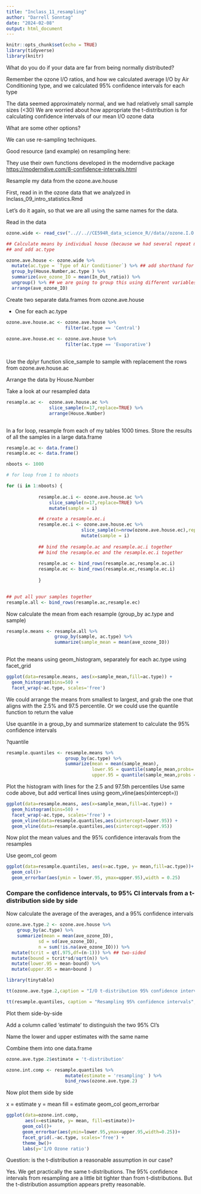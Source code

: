 ```yaml
---
title: "Inclass_11_resampling"
author: "Darrell Sonntag"
date: "2024-02-08"
output: html_document
---
```


```r
knitr::opts_chunk$set(echo = TRUE)
library(tidyverse)
library(knitr)
```

What do you do if your data are far from being normally distributed?

Remember the ozone I/O ratios, and how we calculated average I/O by Air Conditioning type, and we calculated 95% confidence intervals for each type

The data seemed approximately normal, and we had relatively small sample sizes (<30)
We are worried about how appropriate the t-distribution is for calculating confidence intervals of our mean I/O ozone data

What are some other options?

We can use re-sampling techniques.

Good resource (and example) on resampling here: 

They use their own functions developed in the moderndive package
<https://moderndive.com/8-confidence-intervals.html>

Resample my data from the ozone.ave.house 

First, read in in the ozone data that we analyzed in Inclass_09_intro_statistics.Rmd

Let's do it again, so that we are all using the same names for the data. 

Read in the data 

```r

ozone.wide <- read_csv("..//..//CE594R_data_science_R//data//ozone.I.O.csv")

```



```r

## Calculate means by individual house (because we had several repeat measurements)
## and add ac.type

ozone.ave.house <- ozone.wide %>%
  mutate(ac.type = `Type of Air Conditioner`) %>% ## add shorthand for ac.type
  group_by(House.Number,ac.type ) %>%
  summarize(ave_ozone_IO = mean(In_Out_ratio)) %>%
  ungroup() %>% ## we are going to group this using different variables in the future
  arrange(ave_ozone_IO)

```
Create two separate data.frames from ozone.ave.house

  - One for each ac.type

```r

ozone.ave.house.ac <- ozone.ave.house %>%
                      filter(ac.type == 'Central')
  
ozone.ave.house.ec <- ozone.ave.house %>%
                      filter(ac.type == 'Evaporative')
                      

```


Use the dplyr function slice_sample to sample with replacement the rows from ozone.ave.house.ac

Arrange the data by House.Number

Take a look at our resampled data

```r
resample.ac <-  ozone.ave.house.ac %>%
                slice_sample(n=17,replace=TRUE) %>%
                arrange(House.Number)
               
```

In a for loop, resample from each of my tables 1000 times. Store the results of all the samples in a large data.frame

```r
resample.ac <- data.frame()
resample.ec <- data.frame()

nboots <- 1000

# for loop from 1 to nboots 

for (i in 1:nboots) {
  
            resample.ac.i <- ozone.ave.house.ac %>%
                slice_sample(n=17,replace=TRUE) %>%
                mutate(sample = i)

            ## create a resample.ec.i
            resample.ec.i <- ozone.ave.house.ec %>%
                            slice_sample(n=nrow(ozone.ave.house.ec),replace=TRUE) %>%
                            mutate(sample = i)
            
            ## bind the resample.ac and resample.ac.i together
            ## bind the resample.ec and the resample.ec.i together
            
            resample.ac <- bind_rows(resample.ac,resample.ac.i)
            resample.ec <- bind_rows(resample.ec,resample.ec.i)
            
            }

          
## put all your samples together
resample.all <- bind_rows(resample.ac,resample.ec)

```

Now calculate the mean from each resample (group_by ac.type and sample)

```r

resample.means <- resample.all %>%
                  group_by(sample, ac.type) %>%
                  summarize(sample_mean = mean(ave_ozone_IO))
          
```

Plot the means using geom_histogram, separately for each ac.type using facet_grid

```r
ggplot(data=resample.means, aes(x=sample_mean,fill=ac.type)) +
  geom_histogram(bins=50) + 
  facet_wrap(~ac.type, scales='free')

```

We could arrange the means from smallest to largest, and grab the one that aligns with the 2.5% and 97.5 percentile. 
Or we could use the quantile function to return the value 

Use quantile in a group_by and summarize statement to calculate the 95% confidence intervals

?quantile

```r

resample.quantiles <- resample.means %>%
                      group_by(ac.type) %>%
                      summarize(mean = mean(sample_mean),
                                lower.95 = quantile(sample_mean,probs= 0.025),
                                upper.95 = quantile(sample_mean,probs = 0.975))

```

Plot the histogram with lines for the 2.5 and 97.5th percentiles
Use same code above, but add vertical lines using geom_vline(aes(xintercept=))


```r
ggplot(data=resample.means, aes(x=sample_mean,fill=ac.type)) +
  geom_histogram(bins=50) + 
  facet_wrap(~ac.type, scales='free') +
  geom_vline(data=resample.quantiles,aes(xintercept=lower.95)) +
  geom_vline(data=resample.quantiles,aes(xintercept=upper.95))
```

Now plot the mean values and the 95% confidence interavals from the resamples

Use geom_col
geom

```r

ggplot(data=resample.quantiles, aes(x=ac.type, y= mean,fill=ac.type))+
  geom_col()+
  geom_errorbar(aes(ymin = lower.95, ymax=upper.95),width = 0.25)

```

### Compare the confidence intervals, to 95% CI intervals from a t-distribution side by side

Now calculate the average of the averages, and a 95% confidence intervals

```r

ozone.ave.type.2 <- ozone.ave.house %>%
    group_by(ac.type) %>%
    summarize(mean = mean(ave_ozone_IO),
            sd = sd(ave_ozone_IO),
            n = sum(!is.na(ave_ozone_IO))) %>%
  mutate(tcrit = qt(.975,df=(n-1))) %>% ## two-sided 
  mutate(bound = tcrit*sd/sqrt(n)) %>%
  mutate(lower.95 = mean-bound) %>%
  mutate(upper.95 = mean+bound ) 

```

```r

library(tinytable)

tt(ozone.ave.type.2,caption = "I/O t-distribution 95% confidence intervals ",digits=3)

tt(resample.quantiles, caption = "Resampling 95% confidence intervals", digits=3)

```
Plot them side-by-side

Add a column called 'estimate' to distinguish the two 95% CI's

Name the lower and upper estimates with the same name

Combine them into one data.frame

```r

ozone.ave.type.2$estimate = 't-distribution'

ozone.int.comp <- resample.quantiles %>%
                      mutate(estimate = 'resampling' ) %>%
                      bind_rows(ozone.ave.type.2)

```
Now plot them side by side

x = estimate
y = mean
fill = estimate
geom_col
geom_errorbar

```r
ggplot(data=ozone.int.comp,
       aes(x=estimate, y= mean, fill=estimate))+
      geom_col()+
      geom_errorbar(aes(ymin=lower.95,ymax=upper.95,width=0.25))+
      facet_grid(.~ac.type, scales='free') +
      theme_bw()+
      labs(y='I/O Ozone ratio')


```

Question:  is the t-distribution a reasonable assumption in our case?

Yes. We get practically the same t-distributions. The 95% confidence intervals from resampling are a little bit tighter than from t-distributions. But the t-distribution assumption appears pretty reasonable. 



